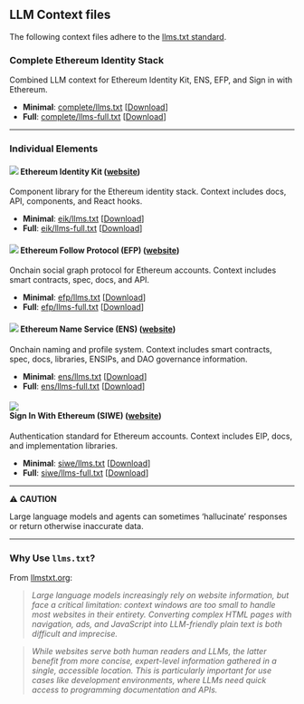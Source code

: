 ## LLM Context files

The following context files adhere to the [llms.txt standard](https://llmstxt.org/).

### Complete Ethereum Identity Stack

Combined LLM context for Ethereum Identity Kit, ENS, EFP, and Sign in with Ethereum.
- **Minimal**: [complete/llms.txt](https://ethidentitykit.com/llms/complete/llms.txt) [<a href="https://ethidentitykit.com/llms/complete/llms.txt" download="llms.txt">Download</a>]
- **Full**: [complete/llms-full.txt](https://ethidentitykit.com/llms/complete/llms-full.txt) [<a href="https://ethidentitykit.com/llms/complete/llms-full.txt" download="llms-full.txt">Download</a>]

---

### Individual Elements

#### <img class="icon" src="/logo/dark/logo.png" /> Ethereum Identity Kit ([website](https://ethidentitykit.com/))
Component library for the Ethereum identity stack. Context includes docs, API, components, and React hooks.

- **Minimal**: [eik/llms.txt](https://ethidentitykit.com/llms/eik/llms.txt) [<a href="https://ethidentitykit.com/llms/eik/llms.txt" download="llms.txt">Download</a>]
- **Full**: [eik/llms-full.txt](https://ethidentitykit.com/llms/eik/llms-full.txt) [<a href="https://ethidentitykit.com/llms/eik/llms-full.txt" download="llms-full.txt">Download</a>]


#### <img class="icon" src="/assets/logomarks/efp.png" /> Ethereum Follow Protocol (EFP) ([website](https://efp.app))
Onchain social graph protocol for Ethereum accounts. Context includes smart contracts, spec, docs, and API.

- **Minimal**: [efp/llms.txt](https://ethidentitykit.com/llms/efp/llms.txt) [<a href="https://ethidentitykit.com/llms/efp/llms.txt" download="llms.txt">Download</a>]
- **Full**: [efp/llms-full.txt](https://ethidentitykit.com/llms/efp/llms-full.txt) [<a href="https://ethidentitykit.com/llms/efp/llms-full.txt" download="llms-full.txt">Download</a>]


#### <img class="icon" src="/assets/logomarks/ens.png" /> Ethereum Name Service (ENS) ([website](https://ens.domains))
Onchain naming and profile system. Context includes smart contracts, spec, docs, libraries, ENSIPs, and DAO governance information.

- **Minimal**: [ens/llms.txt](https://ethidentitykit.com/llms/ens/llms.txt) [<a href="https://ethidentitykit.com/llms/ens/llms.txt" download="llms.txt">Download</a>]
- **Full**: [ens/llms-full.txt](https://ethidentitykit.com/llms/ens/llms-full.txt) [<a href="https://ethidentitykit.com/llms/ens/llms-full.txt" download="llms-full.txt">Download</a>]


#### <div class="iconwrap"><img class="icon aspect" src="/assets/logomarks/siwe.png" /></div> Sign In With Ethereum (SIWE) ([website](https://login.xyz))
Authentication standard for Ethereum accounts. Context includes EIP, docs, and implementation libraries.

- **Minimal**: [siwe/llms.txt](https://ethidentitykit.com/llms/siwe/llms.txt) [<a href="https://ethidentitykit.com/llms/siwe/llms.txt" download="llms.txt">Download</a>]
- **Full**: [siwe/llms-full.txt](https://ethidentitykit.com/llms/siwe/llms-full.txt) [<a href="https://ethidentitykit.com/llms/siwe/llms-full.txt" download="llms-full.txt">Download</a>]


---
⚠️ **CAUTION**

Large language models and agents can sometimes ‘hallucinate’ responses or return otherwise inaccurate data.

---

### Why Use `llms.txt`?

From [llmstxt.org](https://llmstxt.org/):

>_Large language models increasingly rely on website information, but face a critical limitation: context windows are too small to handle most websites in their entirety. Converting complex HTML pages with navigation, ads, and JavaScript into LLM-friendly plain text is both difficult and imprecise._

>_While websites serve both human readers and LLMs, the latter benefit from more concise, expert-level information gathered in a single, accessible location. This is particularly important for use cases like development environments, where LLMs need quick access to programming documentation and APIs._

<style>
  {` 
  .iconwrap {
    width:25px;
    display:inline-block;
  }

  .aspect {
    width:12.5px;
    margin-left:6.25px;
  }

  .icon {
    background: #111;
    height: 25px;
    display: inline-block
  }
`}
</style>


